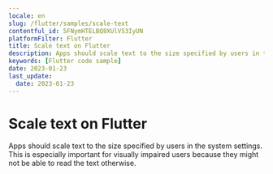 ```yaml
---
locale: en
slug: /flutter/samples/scale-text
contentful_id: 5FNymHTELBQ8XUlV53IyUN
platformFilter: Flutter
title: Scale text on Flutter
description: Apps should scale text to the size specified by users in the system settings.
keywords: [Flutter code sample]
date: 2023-01-23
last_update:
  date: 2023-01-23
---
```


# Scale text on Flutter

Apps should scale text to the size specified by users in the system settings. This is especially important for visually impaired users because they might not be able to read the text otherwise.

<CodeSample id="text-scale" locale="en" platform="flutter"/>
